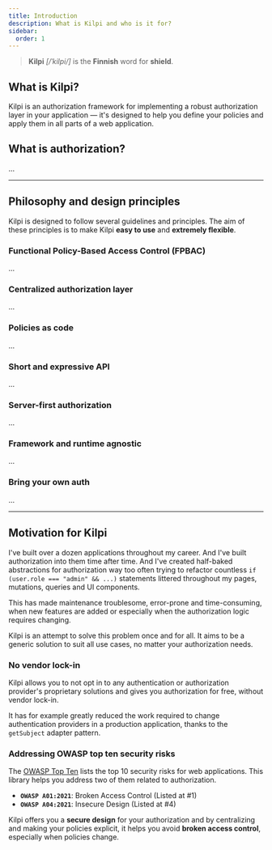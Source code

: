 ```yaml
---
title: Introduction
description: What is Kilpi and who is it for?
sidebar:
  order: 1
---
```


> **Kilpi** _[/ˈkilpi/]_ is the **Finnish** word for **shield**.

## What is Kilpi?

Kilpi is an authorization framework for implementing a robust authorization layer in your application — it's designed to help you define your policies and apply them in all parts of a web application.

## What is authorization?

...

---

## Philosophy and design principles

Kilpi is designed to follow several guidelines and principles. The aim of these principles is to make Kilpi **easy to use** and **extremely flexible**.

### Functional Policy-Based Access Control (FPBAC)

...

### Centralized authorization layer

...

### Policies as code

...

### Short and expressive API

...

### Server-first authorization

...

### Framework and runtime agnostic

...

### Bring your own auth

...

---

## Motivation for Kilpi

I've built over a dozen applications throughout my career. And I've built authorization into them time after time. And I've created half-baked abstractions for authorization way too often trying to refactor countless `if (user.role === "admin" && ...)` statements littered throughout my pages, mutations, queries and UI components.

This has made maintenance troublesome, error-prone and time-consuming, when new features are added or especially when the authorization logic requires changing.

Kilpi is an attempt to solve this problem once and for all. It aims to be a generic solution to suit all use cases, no matter your authorization needs.

### No vendor lock-in

Kilpi allows you to not opt in to any authentication or authorization provider's proprietary solutions and gives you authorization for free, without vendor lock-in.

It has for example greatly reduced the work required to change authentication providers in a production application, thanks to the `getSubject` adapter pattern.

### Addressing OWASP top ten security risks

The [OWASP Top Ten](https://owasp.org/www-project-top-ten/) lists the top 10 security risks for web applications. This library helps you address two of them related to authorization.

- **`OWASP A01:2021`**: Broken Access Control (Listed at #1)
- **`OWASP A04:2021`**: Insecure Design (Listed at #4)

Kilpi offers you a **secure design** for your authorization and by centralizing and making your policies explicit, it helps you avoid **broken access control**, especially when policies change.
